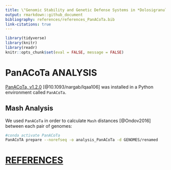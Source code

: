 ```yaml
---
title: \"Genomic Stability and Genetic Defense Systems in *Dolosigranulum pigrum* a Candidate Beneficial Bacterium from the Human Microbiome\" Supplemental Methods
output: rmarkdown::github_document
bibliography: references/references_PanACoTa.bib
link-citations: true
---
```


```r
library(tidyverse)
library(knitr)
library(readr)
knitr::opts_chunk$set(eval = FALSE, message = FALSE)
```

# PanACoTa ANALYSIS

[PanACoTa, v1.2.0](https://github.com/gem-pasteur/PanACoTA) [@10.1093/nargab/lqaa106] was installed in a Python environment called `PanACoTa`.

## Mash Analysis

We used `PanACoTa` in order to calculate `Mash` distances [@Ondov2016] between each pair of genomes:

```bash
#conda activate PanACoTa
PanACoTA prepare --norefseq -o analysis_PanACoTa -d GENOMES/renamed
```

# [REFERENCES]{.ul}
